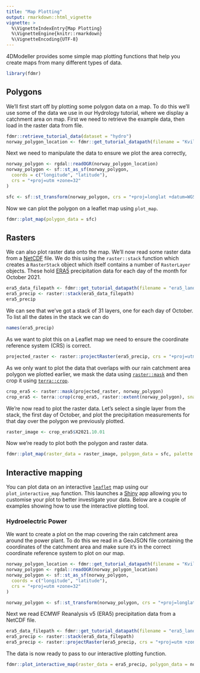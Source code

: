 ```yaml
---
title: "Map Plotting"
output: rmarkdown::html_vignette
vignette: >
  %\VignetteIndexEntry{Map Plotting}
  %\VignetteEngine{knitr::rmarkdown}
  %\VignetteEncoding{UTF-8}
---
```


4DModeller provides some simple map plotting functions that help you create maps from many different types of data.

```r
library(fdmr)
```
## Polygons

We'll first start off by plotting some polygon data on a map. To do this we'll use some of the data we use in our Hydrology tutorial, where we display a catchment area on map.
First we need to retrieve the example data, then load in the raster data from file.

```r
fdmr::retrieve_tutorial_data(dataset = "hydro")
norway_polygon_location <- fdmr::get_tutorial_datapath(filename = "Kvilldal_Catch_Boundary.geojson")
```

Next we need to manipulate the data to ensure we plot the area correctly,

```r
norway_polygon <- rgdal::readOGR(norway_polygon_location)
norway_polygon <- sf::st_as_sf(norway_polygon,
  coords = c("longitude", "latitude"),
  crs = "+proj=utm +zone=32"
)

sfc <- sf::st_transform(norway_polygon, crs = "+proj=longlat +datum=WGS84")
```

Now we can plot the polygon on a leaflet map using `plot_map`.

```r
fdmr::plot_map(polygon_data = sfc)
```

## Rasters

We can also plot raster data onto the map. We'll now read some raster data from a [NetCDF](https://www.unidata.ucar.edu/software/netcdf/) file. We do this using the `raster::stack` function which creates a `RasterStack` object which itself contains a number of `RasterLayer` objects. These hold [ERA5](https://www.ecmwf.int/en/forecasts/dataset/ecmwf-reanalysis-v5) precipitation data for each day of the month for October 2021.

```r
era5_data_filepath <- fdmr::get_tutorial_datapath(filename = "era5_land_daily.nc")
era5_precip <- raster::stack(era5_data_filepath)
era5_precip
```
We can see that we've got a stack of 31 layers, one for each day of October. To list all the dates in the stack we can do

```r
names(era5_precip)
```

As we want to plot this on a Leaflet map we need to ensure the coordinate reference system (CRS) is correct.

```r
projected_raster <- raster::projectRaster(era5_precip, crs = "+proj=utm +zone=32")
```

As we only want to plot the data that overlaps with our rain catchment area polygon we plotted earlier, we mask the data using [`raster::mask`](https://www.rdocumentation.org/packages/raster/versions/3.6-20/topics/mask) and then crop it using [`terra::crop`](https://www.rdocumentation.org/packages/terra/versions/1.7-29/topics/crop).

```r
crop_era5 <- raster::mask(projected_raster, norway_polygon)
crop_era5 <- terra::crop(crop_era5, raster::extent(norway_polygon), snap = "near")
```

We're now read to plot the raster data. Let's select a single layer from the stack, the first day of October, and plot the precipitation measurements for that day over the polygon we previously plotted.

```r
raster_image <- crop_era5$X2021.10.01
```

Now we're ready to plot both the polygon and raster data.

```r
fdmr::plot_map(raster_data = raster_image, polygon_data = sfc, palette = "viridis")
```

## Interactive mapping

You can plot data on an interactive [`leaflet`](https://rstudio.github.io/leaflet/) map using our `plot_interactive_map` function. This launches a [Shiny](https://shiny.posit.co/) app allowing you to customise your plot to better
investigate your data. Below are a couple of examples showing how to use the interactive plotting tool.

### Hydroelectric Power

We want to create a plot on the map covering the rain catchment area around the power plant. To do this we read in a GeoJSON file containing the coordinates of the catchment area and make sure it's in the correct coordinate reference system to plot on our map.

```r
norway_polygon_location <- fdmr::get_tutorial_datapath(filename = "Kvilldal_Catch_Boundary.geojson")
norway_polygon <- rgdal::readOGR(norway_polygon_location)
norway_polygon <- sf::st_as_sf(norway_polygon,
  coords = c("longitude", "latitude"),
  crs = "+proj=utm +zone=32"
)

norway_polygon <- sf::st_transform(norway_polygon, crs = "+proj=longlat +datum=WGS84")
```

Next we read ECMWF Reanalysis v5 (ERA5) precipitation data from a NetCDF file.

```r
era5_data_filepath <- fdmr::get_tutorial_datapath(filename = "era5_land_daily.nc")
era5_precip <- raster::stack(era5_data_filepath)
era5_precip <- raster::projectRaster(era5_precip, crs = "+proj=utm +zone=32")
```

The data is now ready to pass to our interactive plotting function.

```r
fdmr::plot_interactive_map(raster_data = era5_precip, polygon_data = norway_polygon)
```
